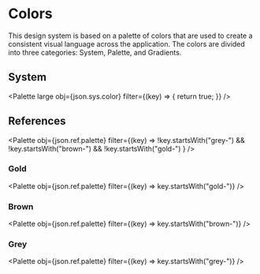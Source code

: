 
<Meta title="Design System/Colors" />

# Colors

This design system is based on a palette of colors that are used to create a consistent visual language across the application. The colors are divided into three categories: System, Palette, and Gradients.

## System

<Palette
  large
  obj={json.sys.color}
  filter={(key) => {
    return true;
  }}
/>

## References

<Palette
  obj={json.ref.palette}
  filter={(key) =>
    !key.startsWith("grey-") &&
    !key.startsWith("brown-") &&
    !key.startsWith("gold-")
  }
/>

### Gold

<Palette obj={json.ref.palette} filter={(key) => key.startsWith("gold-")} />

### Brown

<Palette obj={json.ref.palette} filter={(key) => key.startsWith("brown-")} />

### Grey

<Palette obj={json.ref.palette} filter={(key) => key.startsWith("grey-")} />
